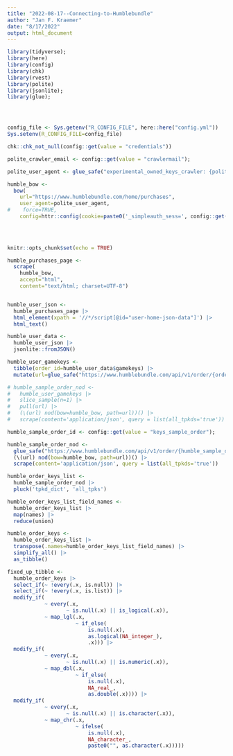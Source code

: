 ```yaml
---
title: "2022-08-17--Connecting-to-Humblebundle"
author: "Jan F. Kraemer"
date: "8/17/2022"
output: html_document
---
```


```r
library(tidyverse);
library(here)
library(config)
library(chk)
library(rvest)
library(polite)
library(jsonlite);
library(glue);




config_file <- Sys.getenv("R_CONFIG_FILE", here::here("config.yml"))
Sys.setenv(R_CONFIG_FILE=config_file)

chk::chk_not_null(config::get(value = "credentials"))

polite_crawler_email <- config::get(value = "crawlermail");

polite_user_agent <- glue_safe("experimental_owned_keys_crawler: {polite_crawler_email}");

humble_bow <-
  bow(
    url="https://www.humblebundle.com/home/purchases",
    user_agent=polite_user_agent,
#    force=TRUE,
    config=httr::config(cookie=paste0('_simpleauth_sess=', config::get(value="credentials"))))
  
  


knitr::opts_chunk$set(echo = TRUE)
```


```r

humble_purchases_page <-
  scrape(
    humble_bow,
    accept="html",
    content="text/html; charset=UTF-8")


humble_user_json <- 
  humble_purchases_page |>
  html_element(xpath = '//*/script[@id="user-home-json-data"]') |>
  html_text()

humble_user_data <-
  humble_user_json |>
  jsonlite::fromJSON()

humble_user_gamekeys <- 
  tibble(order_id=humble_user_data$gamekeys) |>
  mutate(url=glue_safe("https://www.humblebundle.com/api/v1/order/{order_id}")) #?all_tpkds=true the query is important, otherwise it will not show the 

```


```r

# humble_sample_order_nod <-
#   humble_user_gamekeys |>
#   slice_sample(n=1) |>
#   pull(url) |>
#   (\(url) nod(bow=humble_bow, path=url))() |>
#   scrape(content='application/json', query = list(all_tpkds='true'))

humble_sample_order_id <- config::get(value = "keys_sample_order");

humble_sample_order_nod <-
  glue_safe("https://www.humblebundle.com/api/v1/order/{humble_sample_order_id}") |>
  (\(url) nod(bow=humble_bow, path=url))() |>
  scrape(content='application/json', query = list(all_tpkds='true'))

humble_order_keys_list <-
  humble_sample_order_nod |>
  pluck('tpkd_dict', 'all_tpks')

humble_order_keys_list_field_names <-
  humble_order_keys_list |>
  map(names) |>
  reduce(union)

humble_order_keys <-
  humble_order_keys_list |>
  transpose(.names=humble_order_keys_list_field_names) |> 
  simplify_all() |>
  as_tibble()

fixed_up_tibble <-
  humble_order_keys |>
  select_if(~ !every(.x, is.null)) |>
  select_if(~ !every(.x, is.list)) |>
  modify_if(
            ~ every(.x, 
                   ~ is.null(.x) || is_logical(.x)), 
            ~ map_lgl(.x, 
                      ~ if_else(
                          is.null(.x), 
                          as.logical(NA_integer_),
                          .x))) |>
  modify_if(
            ~ every(.x, 
                   ~ is.null(.x) || is.numeric(.x)), 
            ~ map_dbl(.x, 
                      ~ if_else(
                          is.null(.x), 
                          NA_real_,
                          as.double(.x)))) |>
  modify_if(
            ~ every(.x, 
                   ~ is.null(.x) || is.character(.x)), 
            ~ map_chr(.x, 
                      ~ ifelse(
                          is.null(.x), 
                          NA_character_,
                          paste0("", as.character(.x))))) 
  
```



